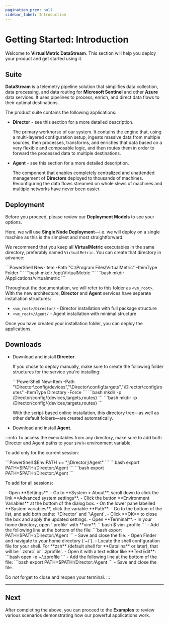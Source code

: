 ```yaml
---
pagination_prev: null
sidebar_label: Introduction
---
```


# Getting Started: Introduction

Welcome to **VirtualMetric DataStream**. This section will help you deploy your product and get started using it.

## Suite

**DataStream** is a telemetry pipeline solution that simplifies data collection, data processing, and data routing for **Microsoft Sentinel** and other **Azure** data services. It uses pipelines to process, enrich, and direct data flows to their optimal destinations. 

The product suite contains the following applications:

- **Director** - see <Topic id="about-director">this section</Topic> for a more detailed description.

	The primary workhorse of our system. It contains the engine that, using a multi-layered configuration setup, ingests massive data from multiple sources, then processes, transforms, and enriches that data based on a very flexible and composable logic, and then routes them in order to forward the processed data to multiple destinations.

- **Agent** - see <Topic id="about-agent">this section</Topic> for a more detailed description.

	The component that enables completely centralized and unattended management of **Directors** deployed to thousands of machines. Reconfiguring the data flows streamed on whole slews of machines and multiple networks have never been easier.

## Deployment

Before you proceed, please review our <Topic id="deployment-overview">**Deployment Models**</Topic> to see your options.

Here, we will use **Single Node Deployment**&mdash;i.e. we will deploy on a single machine as this is the simplest and most straightforward.

We recommend that you keep all **VirtualMetric** executables in the same directory, preferably named `VirtualMetric`. You can create that directory in advance:

<Tabs>
	<TabItem value="windows" label="Windows" default>
	```PowerShell
	New-Item -Path "C:\Program Files\VirtualMetric" -ItemType Folder
	```
	</TabItem>
	<TabItem value="linux" label="Linux">
	```bash
	mkdir /opt/VirtualMetric
	```
	</TabItem>
	<TabItem value="macos" label="macOS">
	```bash
	mkdir /Applications/virtualmetric
	```
	</TabItem>
</Tabs>

Throughout the documentation, we will refer to this folder as `<vm_root>`. With the new architecture, **Director** and **Agent** services have separate installation structures:

- `<vm_root>/Director/` - Director installation with full package structure
- `<vm_root>/Agent/` - Agent installation with minimal structure

Once you have created your installation folder, you can deploy the applications.

## Downloads

- <Topic id="single-node-deployment-director">Download and install **Director**</Topic>.

	If you chose to deploy manually, make sure to create the following folder structures for the service you're installing:

	<Tabs>
		<TabItem value="windows" label="Windows" default>
		```PowerShell
		New-Item -Path "<vm_root>\Director\config\devices","<vm_root>\Director\config\targets","<vm_root>\Director\config\routes" -ItemType Directory -Force
		```
		</TabItem>
		<TabItem value="linux" label="Linux">
		```bash
		mkdir -p <vm_root>/Director/config/{devices,targets,routes}
		```
		</TabItem>
		<TabItem value="macos" label="macOS">
		```bash
		mkdir -p <vm_root>/Director/config/{devices,targets,routes}
		```
		</TabItem>
	</Tabs>

	With the script-based online installation, this directory tree&mdash;as well as other default folders&mdash;are created automatically.

- <Topic id="single-node-deployment-agent">Download and install **Agent**</Topic>.

:::info
To access the executables from any directory, make sure to add both Director and Agent paths to your `$PATH` environment variable.

To add only for the current session:

<Tabs>
	<TabItem value="windows" label="Windows" default>
	```PowerShell
	$Env:PATH += ";<vm_root>\Director;<vm_root>\Agent"
	```
	</TabItem>
	<TabItem value="linux" label="Linux">
	```bash
	export PATH=$PATH:<vm_root>/Director:<vm_root>/Agent
	```
	</TabItem>
	<TabItem value="macos" label="macOS">
	```bash
	export PATH=$PATH:<vm_root>/Director:<vm_root>/Agent
	```
	</TabItem>
</Tabs>

To add for all sessions:

<Tabs>
	<TabItem value="windows" label="Windows" default>
		- Open **Settings**.
		- Go to **System > About**, scroll down to click the link **Advanced system settings**.
		- Click the button **Environment Variables** at the bottom of the dialog box.
		- On the lower pane labelled **System variables**, click the variable **Path**.
		- Go to the bottom of the list, and add both paths: `<vm_root>\Director` and `<vm_root>\Agent`.
		- Click **OK** to close the box and apply the updated settings.
	</TabItem>
	<TabItem value="linux" label="Linux">
		- Open **Terminal**.
		- In your home directory, open `.profile` with **vim**.
			```bash
			$ vim .profile
			```
		- Add the following line at the bottom of the file:
			```bash
			export PATH=$PATH:<vm_root>/Director:<vm_root>/Agent
			```
		- Save and close the file.
	</TabItem>
	<TabItem value="macos" label="macOS">
		- Open Finder and navigate to your home directory (`~/`).
		- Locate the shell configuration file for your shell. For **zsh** (default shell for **Catalina** or later), that will be `.zshrc` or `.zprofile`.
		- Open it with a text editor like **TextEdit**:
			```bash
			open -e ~/.zprofile
			```
		- Add the following line at the bottom of the file:
			```bash
			export PATH=$PATH:<vm_root>/Director:<vm_root>/Agent
			```
		- Save and close the file.
	</TabItem>
</Tabs>

Do _not_ forget to close and reopen your terminal.
:::

---

## Next

After completing the above, you can proceed to the <Topic id="examples-user-notes">**Examples**</Topic> to review various scenarios demonstrating how our powerful applications work.
